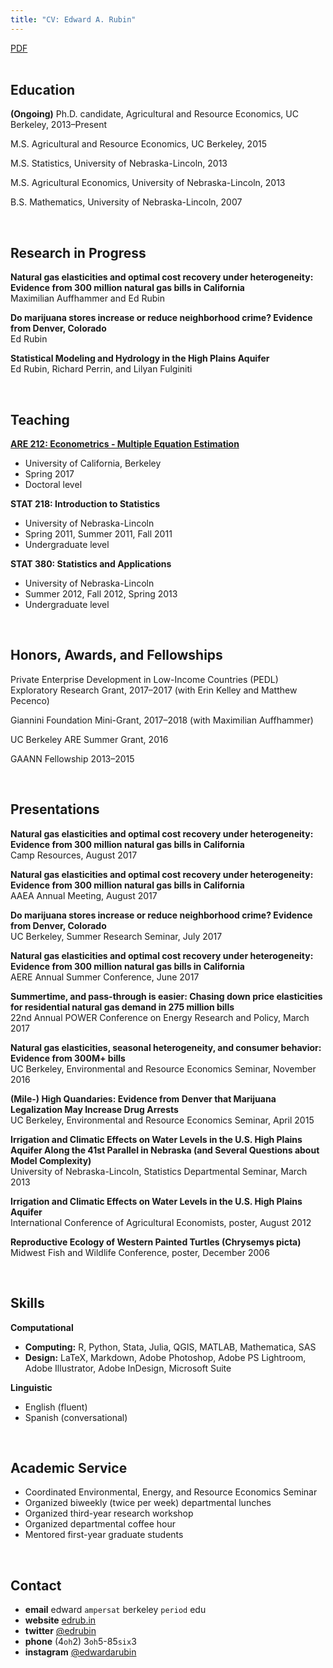 ```yaml
---
title: "CV: Edward A. Rubin"
---
```


[PDF](cv.pdf)
<br><br>

## Education

__(Ongoing)__ Ph.D. candidate, Agricultural and Resource Economics, UC Berkeley, 2013–Present

M.S. Agricultural and Resource Economics, UC Berkeley, 2015

M.S. Statistics, University of Nebraska-Lincoln, 2013

M.S. Agricultural Economics, University of Nebraska-Lincoln, 2013

B.S. Mathematics, University of Nebraska-Lincoln, 2007

<br>

## Research in Progress

__Natural gas elasticities and optimal cost recovery under heterogeneity: Evidence from 300 million natural gas bills in California__
<br> Maximilian Auffhammer and Ed Rubin

__Do marijuana stores increase or reduce neighborhood crime? Evidence from Denver, Colorado__
<br> Ed Rubin

__Statistical Modeling and Hydrology in the High Plains Aquifer__
<br> Ed Rubin, Richard Perrin, and Lilyan Fulginiti

<br>

## Teaching

__[ARE 212: Econometrics - Multiple Equation Estimation](https://edrub.in/ARE212)__

- University of California, Berkeley
- Spring 2017
- Doctoral level

__STAT 218: Introduction to Statistics__

- University of Nebraska-Lincoln
- Spring 2011, Summer 2011, Fall 2011
- Undergraduate level

__STAT 380: Statistics and Applications__

- University of Nebraska-Lincoln
- Summer 2012, Fall 2012, Spring 2013
- Undergraduate level

<br>

## Honors, Awards, and Fellowships

Private Enterprise Development in Low-Income Countries (PEDL) Exploratory Research Grant, 2017–2017 (with Erin Kelley and Matthew Pecenco)

Giannini Foundation Mini-Grant, 2017–2018 (with Maximilian Auffhammer)

UC Berkeley ARE Summer Grant, 2016

GAANN Fellowship 2013–2015

<br>

## Presentations

__Natural gas elasticities and optimal cost recovery under heterogeneity: Evidence from 300 million natural gas bills in California__
<br> Camp Resources, August 2017

__Natural gas elasticities and optimal cost recovery under heterogeneity: Evidence from 300 million natural gas bills in California__
<br> AAEA Annual Meeting, August 2017

__Do marijuana stores increase or reduce neighborhood crime? Evidence from Denver, Colorado__
<br> UC Berkeley, Summer Research Seminar, July 2017

__Natural gas elasticities and optimal cost recovery under heterogeneity: Evidence from 300 million natural gas bills in California__
<br> AERE Annual Summer Conference, June 2017

__Summertime, and pass-through is easier: Chasing down price elasticities for residential natural gas demand in 275 million bills__
<br> 22nd Annual POWER Conference on Energy Research and Policy, March 2017

__Natural gas elasticities, seasonal heterogeneity, and consumer behavior: Evidence from 300M+ bills__
<br> UC Berkeley, Environmental and Resource Economics Seminar, November 2016

__(Mile-) High Quandaries: Evidence from Denver that Marijuana Legalization May Increase Drug Arrests__
<br> UC Berkeley, Environmental and Resource Economics Seminar, April 2015

__Irrigation and Climatic Effects on Water Levels in the U.S. High Plains Aquifer Along the 41st Parallel in Nebraska (and Several Questions about Model Complexity)__
<br> University of Nebraska-Lincoln, Statistics Departmental Seminar, March 2013

__Irrigation and Climatic Effects on Water Levels in the U.S. High Plains Aquifer__
<br> International Conference of Agricultural Economists, poster, August 2012

__Reproductive Ecology of Western Painted Turtles (Chrysemys picta)__
<br> Midwest Fish and Wildlife Conference, poster, December 2006

<br>

## Skills

__Computational__

- __Computing:__ R, Python, Stata, Julia, QGIS, MATLAB, Mathematica, SAS
- __Design:__ LaTeX, Markdown, Adobe Photoshop, Adobe PS Lightroom, Adobe Illustrator, Adobe InDesign, Microsoft Suite

__Linguistic__

- English (fluent)
- Spanish (conversational)

<br>

## Academic Service

- Coordinated Environmental, Energy, and Resource Economics Seminar
- Organized biweekly (twice per week) departmental lunches
- Organized third-year research workshop
- Organized departmental coffee hour
- Mentored first-year graduate students

<br>

## Contact

- __email__ edward `ampersat` berkeley `period` edu
- __website__ [edrub.in](https://edrub.in)
- __twitter__ [\@edrubin](https://twitter.com/edrubin)
- __phone__ (4`oh`2) 3`oh`5-85`six`3
- __instagram__ [\@edwardarubin](https://instagram.com/edwardarubin/)
